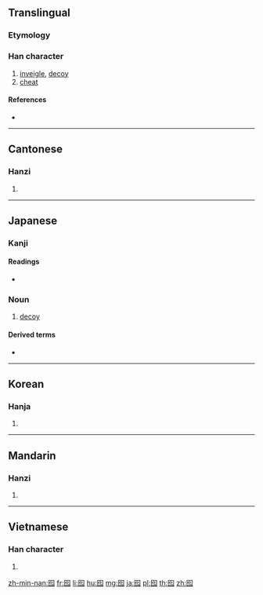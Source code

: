 {{character info/new}}
==Translingual==

===Etymology===
{{Han etym}}

===Han character===
{{Han char|rn=31|rad=囗|as=04|sn=7|four=60211|canj=WOP,XXWOP|ids=⿴囗化}}

# [[inveigle]], [[decoy]]
# [[cheat]]

====References====
* {{Han ref|kx=0217.180|dkj=04715|dj=0445.010|hdz=10715.050|uh=56EE|ud=22254|bh=CAA7|bd=51879}}

----

==Cantonese==

===Hanzi===
{{yue-hanzi|jyut=[[jau4]], [[ngo4]]|y=yau4, ngo4}}

# {{defn|lang=yue|sort=囗04}}

----

==Japanese==

===Kanji===
{{ja-kanji|grade=|rs=囗04}}

====Readings====
* {{ja-readings|on=[[か]] (ka), [[ゆう]] (yū)|kun=[[おとり]] (otori)}}

===Noun===
{{ja-noun|おとり}}

# [[decoy]]

====Derived terms====
* {{ja-r|囮捜査|おとりそうさ|gloss=sting}}

----

==Korean==

===Hanja===
{{ko-hanja|hangeul=와|rv=wa|mr=wa}}

# {{defn|lang=ko|sort=囗04}}

----

==Mandarin==

===Hanzi===
{{cmn-hanzi|pin=[[yóu]] ([[you2]])|wg=yu<sup>2</sup>}}

# {{defn|lang=cmn|sort=囗04}}

----

==Vietnamese==

===Han character===
{{vi-hantu|[[ngoa]]|rs=囗04}}

# {{defn|lang=vi|sort=囗04}}

[[zh-min-nan:囮]]
[[fr:囮]]
[[li:囮]]
[[hu:囮]]
[[mg:囮]]
[[ja:囮]]
[[pl:囮]]
[[th:囮]]
[[zh:囮]]